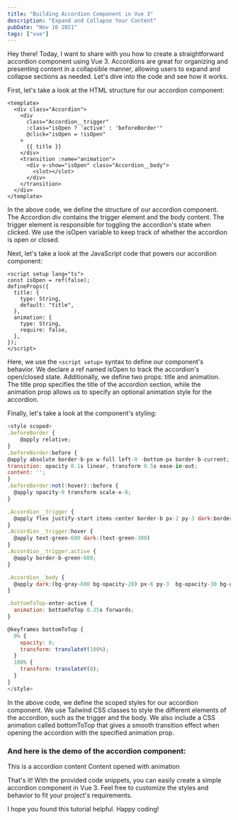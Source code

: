 ```yaml
---
title: "Building Accordion Component in Vue 3"
description: "Expand and Collapse Your Content"
pubDate: "Nov 16 2021"
tags: ["vue"]
---
```



Hey there! Today, I want to share with you how to create a straightforward accordion component using Vue 3. Accordions are great for organizing and presenting content in a collapsible manner, allowing users to expand and collapse sections as needed. Let's dive into the code and see how it works.

First, let's take a look at the HTML structure for our accordion component:

```vue
<template>
  <div class="Accordion">
    <div
      class="Accordion__trigger"
      :class="isOpen ? 'active' : 'beforeBorder'"
      @click="isOpen = !isOpen"
    >
      {{ title }}
    </div>
    <transition :name="animation">
      <div v-show="isOpen" class="Accordion__body">
        <slot></slot>
      </div>
    </transition>
  </div>
</template>
```

In the above code, we define the structure of our accordion component. The Accordion div contains the trigger element and the body content. The trigger element is responsible for toggling the accordion's state when clicked. We use the isOpen variable to keep track of whether the accordion is open or closed.

Next, let's take a look at the JavaScript code that powers our accordion component:

```vue
<script setup lang="ts">
const isOpen = ref(false);
defineProps({
  title: {
    type: String,
    default: "title",
  },
  animation: {
    type: String,
    require: false,
  },
});
</script>
```

Here, we use the `<script setup>` syntax to define our component's behavior. We declare a ref named isOpen to track the accordion's open/closed state. Additionally, we define two props: title and animation. The title prop specifies the title of the accordion section, while the animation prop allows us to specify an optional animation style for the accordion.

Finally, let's take a look at the component's styling:

```js
<style scoped>
.beforeBorder {
    @apply relative;
}
.beforeBorder:before {
@apply absolute border-b-px w-full left-0 -bottom-px border-b-current;
transition: opacity 0.1s linear, transform 0.5s ease-in-out;
content: '';
}
.beforeBorder:not(:hover)::before {
  @apply opacity-0 transform scale-x-0;
}

.Accordion__trigger {
  @apply flex justify-start items-center border-b px-2 py-3 dark:border-b-gray-600 cursor-pointer;
}
.Accordion__trigger:hover {
  @apply text-green-600 dark:(text-green-300)
}
.Accordion__trigger.active {
  @apply border-b-green-600;
}

.Accordion__body {
  @apply dark:(bg-gray-600 bg-opacity-20) px-6 py-3  bg-opacity-30 bg-green-200
}

.bottomToTop-enter-active {
  animation: bottomToTop 0.35s forwards;
}

@keyframes bottomToTop {
  0% {
    opacity: 0;
    transform: translateY(100%);
  }
  100% {
    transform: translateY(0);
  }
}
</style>
```

In the above code, we define the scoped styles for our accordion component. We use Tailwind CSS classes to style the different elements of the accordion, such as the trigger and the body. We also include a CSS animation called bottomToTop that gives a smooth transition effect when opening the accordion with the specified animation prop.

### And here is the demo of the accordion component:

<Accordion client:visible title="This is a accordion">
  This is a accordion content
</Accordion>

<Accordion client:visible title="Click me" animation="bottomToTop">
  Content opened with animation
</Accordion>

That's it! With the provided code snippets, you can easily create a simple accordion component in Vue 3. Feel free to customize the styles and behavior to fit your project's requirements.

I hope you found this tutorial helpful. Happy coding!
